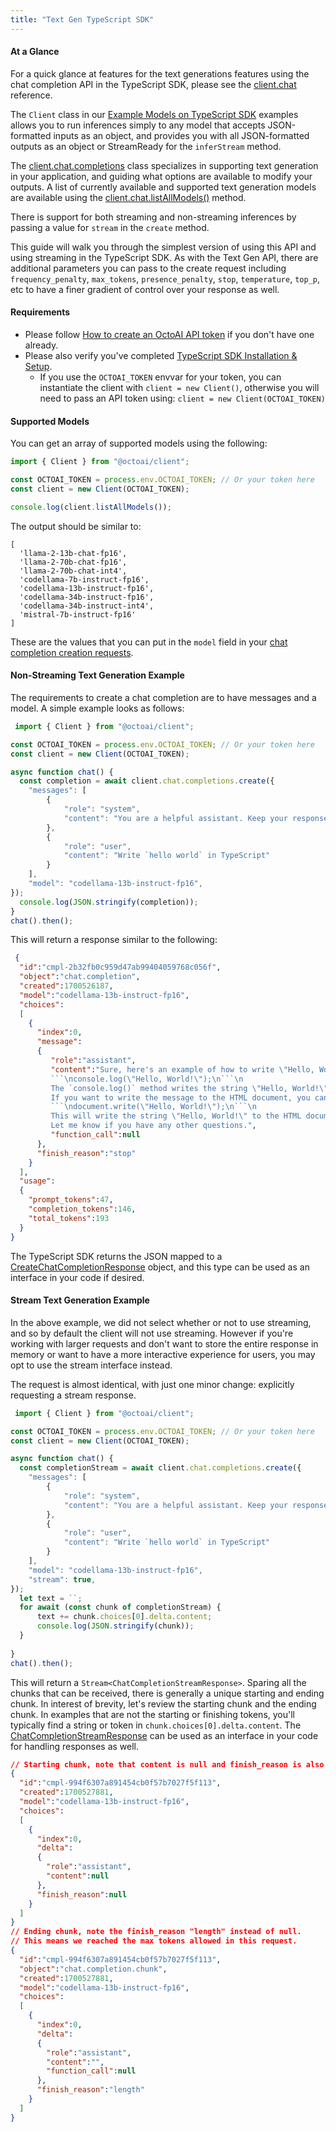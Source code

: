 ```yaml
---
title: "Text Gen TypeScript SDK"
---
```


#### At a Glance

For a quick glance at features for the text generations features using the chat completion API in the TypeScript SDK, please see the [client.chat](https://octoml.github.io/octoai-typescript-sdk/classes/Chat.html) reference.

The `Client` class in our [Example Models on TypeScript SDK](/docs/quickstart-templates-on-the-typescript-sdk) examples allows you to run inferences simply to any model that accepts JSON-formatted inputs as an object, and provides you with all JSON-formatted outputs as an object or StreamReady for the `inferStream` method.

The [client.chat.completions](https://octoml.github.io/octoai-typescript-sdk/classes/Completions.html) class specializes in supporting text generation in your application, and guiding what options are available to modify your outputs. A list of currently available and supported text generation models are available using the [client.chat.listAllModels()](https://octoml.github.io/octoai-typescript-sdk/classes/ChatCompletionCreateRequest.html) method.

There is support for both streaming and non-streaming inferences by passing a value for `stream` in the `create` method.

This guide will walk you through the simplest version of using this API and using streaming in the TypeScript SDK. As with the Text Gen API, there are additional parameters you can pass to the create request including `frequency_penalty`, `max_tokens`, `presence_penalty`, `stop`, `temperature`, `top_p`, etc to have a finer gradient of control over your response as well.

#### Requirements

* Please follow [How to create an OctoAI API token](/docs/how-to-create-an-octoai-access-token) if you don't have one already.
* Please also verify you've completed [TypeScript SDK Installation & Setup](/docs/typescript-sdk-installation-setup).  
   * If you use the `OCTOAI_TOKEN` envvar for your token, you can instantiate the client with `client = new Client()`, otherwise you will need to pass an API token using: `client = new Client(OCTOAI_TOKEN)`

#### Supported Models

You can get an array of supported models using the following:

```TypeScript 
import { Client } from "@octoai/client";

const OCTOAI_TOKEN = process.env.OCTOAI_TOKEN; // Or your token here 
const client = new Client(OCTOAI_TOKEN);

console.log(client.listAllModels());
```

The output should be similar to:

```
[
  'llama-2-13b-chat-fp16',
  'llama-2-70b-chat-fp16',
  'llama-2-70b-chat-int4',
  'codellama-7b-instruct-fp16',
  'codellama-13b-instruct-fp16',
  'codellama-34b-instruct-fp16',
  'codellama-34b-instruct-int4',
  'mistral-7b-instruct-fp16'
]
```

These are the values that you can put in the `model` field in your [chat completion creation requests](https://octoml.github.io/octoai-typescript-sdk/classes/ChatCompletionCreateRequest.html).

#### Non-Streaming Text Generation Example

The requirements to create a chat completion are to have messages and a model. A simple example looks as follows:

```TypeScript TypeScript
 import { Client } from "@octoai/client";

const OCTOAI_TOKEN = process.env.OCTOAI_TOKEN; // Or your token here
const client = new Client(OCTOAI_TOKEN);

async function chat() {
  const completion = await client.chat.completions.create({
    "messages": [
        {
            "role": "system",
            "content": "You are a helpful assistant. Keep your responses limited to one short paragraph if possible."
        },
        {
            "role": "user",
            "content": "Write `hello world` in TypeScript"
        }
    ],
    "model": "codellama-13b-instruct-fp16",
});
  console.log(JSON.stringify(completion));
}
chat().then();

```

This will return a response similar to the following:

```JSON JSON
 {
  "id":"cmpl-2b32fb0c959d47ab99404059768c056f",
  "object":"chat.completion",
  "created":1700526187,
  "model":"codellama-13b-instruct-fp16",
  "choices":
  [
    {
      "index":0,
      "message":
      {
         "role":"assistant",
         "content":"Sure, here's an example of how to write \"Hello, World!\" in TypeScript using the `console.log()` method:\n
         ```\nconsole.log(\"Hello, World!\");\n```\n
         The `console.log()` method writes the string \"Hello, World!\" to the console, which displays in the web browser or console window.\n\n
         If you want to write the message to the HTML document, you can use `document.write()` method as follows:\n
         ```\ndocument.write(\"Hello, World!\");\n```\n
         This will write the string \"Hello, World!\" to the HTML document, which displays in the web browser.\n\n
         Let me know if you have any other questions.",
         "function_call":null
      },
      "finish_reason":"stop"
    }
  ],
  "usage":
  {
    "prompt_tokens":47,
    "completion_tokens":146,
    "total_tokens":193
  }
}
```

The TypeScript SDK returns the JSON mapped to a [CreateChatCompletionResponse](https://octoml.github.io/octoai-typescript-sdk/classes/CreateChatCompletionResponse.html) object, and this type can be used as an interface in your code if desired.

#### Stream Text Generation Example

In the above example, we did not select whether or not to use streaming, and so by default the client will not use streaming. However if you're working with larger requests and don't want to store the entire response in memory or want to have a more interactive experience for users, you may opt to use the stream interface instead.

The request is almost identical, with just one minor change: explicitly requesting a stream response.

```TypeScript TypeScript
 import { Client } from "@octoai/client";

const OCTOAI_TOKEN = process.env.OCTOAI_TOKEN; // Or your token here
const client = new Client(OCTOAI_TOKEN);

async function chat() {
  const completionStream = await client.chat.completions.create({
    "messages": [
        {
            "role": "system",
            "content": "You are a helpful assistant. Keep your responses limited to one short paragraph if possible."
        },
        {
            "role": "user",
            "content": "Write `hello world` in TypeScript"
        }
    ],
    "model": "codellama-13b-instruct-fp16",
    "stream": true,
});
  let text = ``;
  for await (const chunk of completionStream) {
      text += chunk.choices[0].delta.content;
      console.log(JSON.stringify(chunk));
  }
  
}
chat().then();
```

This will return a `Stream<ChatCompletionStreamResponse>`. Sparing all the chunks that can be received, there is generally a unique starting and ending chunk. In interest of brevity, let's review the starting chunk and the ending chunk. In examples that are not the starting or finishing tokens, you'll typically find a string or token in `chunk.choices[0].delta.content`. The [ChatCompletionStreamResponse](https://octoml.github.io/octoai-typescript-sdk/classes/CreateChatCompletionStreamResponse.html) can be used as an interface in your code for handling responses as well.

```JSON JSON
// Starting chunk, note that content is null and finish_reason is also null.
{
  "id":"cmpl-994f6307a891454cb0f57b7027f5f113",
  "created":1700527881,
  "model":"codellama-13b-instruct-fp16",
  "choices":
  [
    {
      "index":0,
      "delta":
      {
        "role":"assistant",
        "content":null
      },
      "finish_reason":null
    }
  ]
}
// Ending chunk, note the finish_reason "length" instead of null.
// This means we reached the max tokens allowed in this request.
{
  "id":"cmpl-994f6307a891454cb0f57b7027f5f113",
  "object":"chat.completion.chunk",
  "created":1700527881,
  "model":"codellama-13b-instruct-fp16",
  "choices":
  [
    {
      "index":0,
      "delta":
      {
        "role":"assistant",
        "content":"",
        "function_call":null
      },
      "finish_reason":"length"
    }
  ]
}

```